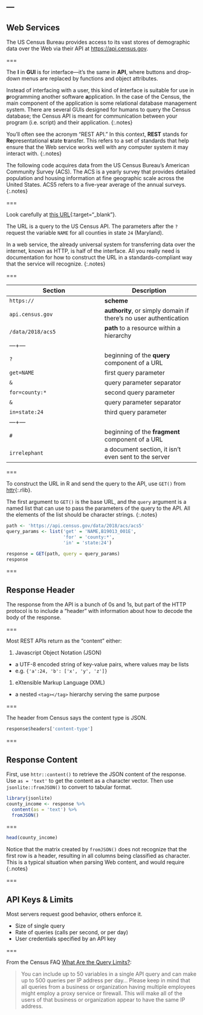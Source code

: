 ---
---

## Web Services

The US Census Bureau provides access to its vast stores of demographic
data over the Web via their API at <https://api.census.gov>.

===

The **I** in **GUI** is for interface---it's the same in **API**, where buttons
and drop-down menus are replaced by functions and object attributes.

Instead of interfacing with a user, this kind of **i**nterface is suitable for
use in **p**rogramming another software **a**pplication. In the case of the
Census, the main component of the application is some relational database
management system. There are several GUIs designed for humans to
query the Census database; the Census API is meant for communication between
your program (i.e. script) and their application.
{:.notes}

You'll often see the acronym "REST API." In this context, **REST** stands for
**Re**presentational **s**tate **t**ransfer. This refers to a set of standards that
help ensure that the Web service works well with any computer system it 
may interact with.
{:.notes}

The following code acquires data from the US Census Bureau's American Community Survey (ACS).
The ACS is a yearly survey that provides detailed population
and housing information at fine geographic scale across the United States. 
ACS5 refers to a five-year average of the annual surveys.
{:.notes}

===

Look carefully at [this URL](https://api.census.gov/data/2018/acs5?get=NAME&for=county:*&in=state:24#irrelephant){:target="_blank"}. 

The URL is a query to the US Census API. The parameters after the `?`
request the variable `NAME` for all counties in state `24` (Maryland).

In a web service, the already universal system for
transferring data over the internet, known as HTTP, is half of the
interface. All you really need is documentation for how to construct
the URL in a standards-compliant way that the service will recognize.
{:.notes}

===

| Section | Description |  
|---+---|
| `https://`        | **scheme** |
| `api.census.gov`  | **authority**, or simply domain if there's no user authentication |
| `/data/2018/acs5` | **path** to a resource within a hierarchy |
|---+---|
| `?`          | beginning of the **query** component of a URL |
| `get=NAME`   | first query parameter |
| `&`          | query parameter separator |
| `for=county:*` | second query parameter |
| `&`          | query parameter separator |
| `in=state:24` | third query parameter |
|---+---|
| `#`          | beginning of the **fragment** component of a URL |
| `irrelephant` | a document section, it isn't even sent to the server |

===

To construct the URL in R and send the query to the API, use `GET()` from 
[httr](){:.rlib}. 

The first argument to `GET()` is the base URL, and the 
`query` argument is a named list that can use to pass 
the parameters of the query to the API. All the elements
of the list should be character strings.
{:.notes}

```r
path <- 'https://api.census.gov/data/2018/acs/acs5'
query_params <- list('get' = 'NAME,B19013_001E', 
                     'for' = 'county:*',
                     'in' = 'state:24')

response = GET(path, query = query_params)
response
```

===

## Response Header

The response from the API is a bunch of 0s and 1s, but part of the
HTTP protocol is to include a "header" with information about how
to decode the body of the response.

===

Most REST APIs return as the "content" either:

1. Javascript Object Notation (JSON)
  - a UTF-8 encoded string of key-value pairs, where values may be lists
  - e.g. `{'a':24, 'b': ['x', 'y', 'z']}`
1. eXtensible Markup Language (XML)
  - a nested `<tag></tag>` hierarchy serving the same purpose

===

The header from Census says the content type is JSON.

```r
response$headers['content-type']
```

===

## Response Content

First, use `httr::content()` to retrieve
the JSON content of the response. Use `as = 'text'` to
get the content as a character vector. Then use
`jsonlite::fromJSON()` to convert to tabular format.

```r
library(jsonlite)
county_income <- response %>%
  content(as = 'text') %>%
  fromJSON()
```

===

```r
head(county_income)
```

Notice that the matrix created by `fromJSON()` does not recognize that the first
row is a header, resulting in all columns being classified as 
character. This is a typical situation when parsing Web content, and would require
{:.notes}

===

## API Keys & Limits

Most servers request good behavior, others enforce it.

- Size of single query
- Rate of queries (calls per second, or per day)
- User credentials specified by an API key

===

From the Census FAQ [What Are the Query Limits?](https://www.census.gov/data/developers/guidance/api-user-guide.Query_Components.html):

>You can include up to 50 variables in a single API query and can make
>up to 500 queries per IP address per day...  Please keep in mind that
>all queries from a business or organization having multiple employees
>might employ a proxy service or firewall. This will make all of the
>users of that business or organization appear to have the same IP
>address.
